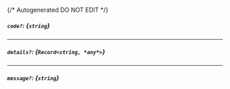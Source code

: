 {/* Autogenerated DO NOT EDIT  */}
##### `code?`: *{`string`}*

---
##### `details?`: *{`Record<string, *any*>`}*

---
##### `message?`: *{`string`}*

